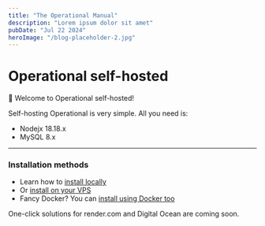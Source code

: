 ```yaml
---
title: "The Operational Manual"
description: "Lorem ipsum dolor sit amet"
pubDate: "Jul 22 2024"
heroImage: "/blog-placeholder-2.jpg"
---
```



# Operational self-hosted

👋 Welcome to Operational self-hosted!

Self-hosting Operational is very simple. All you need is:

- Nodejx 18.18.x
- MySQL 8.x

---

### Installation methods

- Learn how to [install locally](/selfhosted/install-locally)
- Or [install on your VPS](/selfhosted/install-on-vps)
- Fancy Docker? You can [install using Docker too](/selfhosted/docker)

One-click solutions for render.com and Digital Ocean are coming soon.
